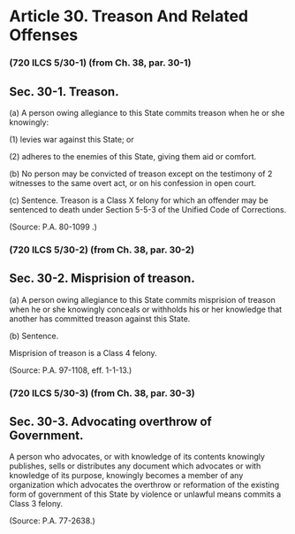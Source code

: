 # Article 30. Treason And Related Offenses {.unnumbered}

### (720 ILCS 5/30-1) (from Ch. 38, par. 30-1)
## Sec. 30-1. Treason.
<p class='subsection'>\(a) A person owing allegiance to this State commits treason when he or she knowingly:</p><p class='paragraph'>\(1) levies war against this State; or</p><p class='paragraph'>\(2) adheres to the enemies of this State, giving them aid or comfort.</p><p class='subsection'>\(b) No person may be convicted of treason except on the testimony of 2 witnesses to the same overt act, or on his confession in open court.</p><p class='subsection'>\(c) Sentence. Treason is a Class X felony for which an offender may be sentenced to death under Section 5-5-3 of the Unified Code of Corrections.</p><p>(Source: P.A. 80-1099 .)</p>### (720 ILCS 5/30-2) (from Ch. 38, par. 30-2)
## Sec. 30-2. Misprision of treason.
<p class='subsection'>\(a) A person owing allegiance to this State commits misprision of treason when he or she knowingly conceals or withholds his or her knowledge that another has committed treason against this State.</p><p class='subsection'>\(b) Sentence.</p><p>Misprision of treason is a Class 4 felony.</p><p>(Source: P.A. 97-1108, eff. 1-1-13.)</p>### (720 ILCS 5/30-3) (from Ch. 38, par. 30-3)
## Sec. 30-3. Advocating overthrow of Government.
<p>A person who advocates, or with knowledge of its contents knowingly publishes, sells or distributes any document which advocates or with knowledge of its purpose, knowingly becomes a member of any organization which advocates the overthrow or reformation of the existing form of government of this State by violence or unlawful means commits a Class 3 felony.</p><p>(Source: P.A. 77-2638.)</p>